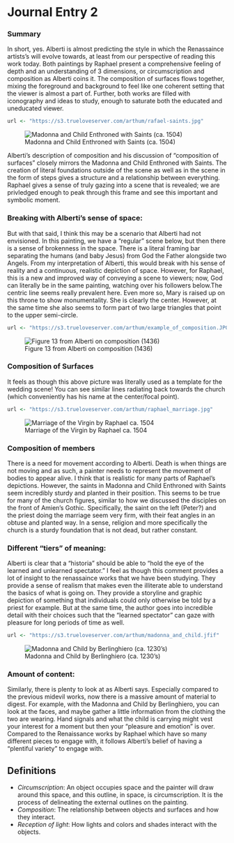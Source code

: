 # Journal Entry 2

### Summary
In short, yes. Alberti is almost predicting the style in which the Renassaince artists's will evolve towards, at least from our perspective of reading this work today. Both paintings by Raphael present a comprehensive feeling of depth and an understanding of 3 dimensions, or circumscription and composition as Alberti coins it. The composition of surfaces flows together, mixing the foreground and background to feel like one coherent setting that the viewer is almost a part of. Further, both works are filled with iconography and ideas to study, enough to saturate both the educated and uneducated viewer. 

```r
url <- "https://s3.trueloveserver.com/arthum/rafael-saints.jpg"
```  
![Madonna and Child Enthroned with Saints (ca. 1504)](`r url`)

Alberti's description of composition and his discussion of "composition of surfaces" closely mirrors the Madonna and Child Enthroned with Saints. The creation of literal foundations outside of the scene as well as in the scene in the form of steps gives a structure and a relationship between everything. Raphael gives a sense of truly gazing into a scene that is revealed; we are privledged enough to peak through this frame and see this important and symbolic moment.

### Breaking with Alberti's sense of space: 
But with that said, I think this may be a scenario that Alberti had not envisioned. In this painting, we have a "regular" scene below, but then there is a sense of brokenness in the space. There is a literal framing bar separating the humans (and baby Jesus) from God the Father alongside two Angels. From my interpretation of Alberti, this would break with his sense of reality and a continuous, realistic depiction of space. However, for Raphael, this is a new and improved way of conveying a scene to viewers; now, God can literally be in the same painting, watching over his followers below.The centric line seems really prevalent here. Even more so, Mary is raised up on this throne to show monumentality. She is clearly the center. However, at the same time she also seems to form part of two large triangles that point to the upper semi-circle. 


```r
url <- "https://s3.trueloveserver.com/arthum/example_of_composition.JPG"
```  
![Figure 13 from Alberti on composition (1436)](`r url`)


### Composition of Surfaces
It feels as though this above picture was literally used as a template for the wedding scene! You can see similar lines radiating back towards the church (which conveniently has his name at the center/focal point).  

```r
url <- "https://s3.trueloveserver.com/arthum/raphael_marriage.jpg"
```  
![Marriage of the Virgin by Raphael ca. 1504](`r url`)


### Composition of members
There is a need for movement according to Alberti. Death is when things are not moving and as such, a painter needs to represent the movement of bodies to appear alive. I think that is realistic for many parts of Raphael's depictions. However, the saints in Madonna and Child Enthroned with Saints seem incredibly sturdy and planted in their position. This seems to be true for many of the church figures, similar to how we discussed the disciples on the front of Amien's Gothic. Specifically, the saint on the left (Peter?) and the priest doing the marriage seem very firm, with their feat angles in an obtuse and planted way. In a sense, religion and more specifically the church is a sturdy foundation that is not dead, but rather constant. 


### Different "tiers" of meaning:
Alberti is clear that a "historia" should be able to "hold the eye of the learned and unlearned spectator." I feel as though this comment provides a lot of insight to the renassaince works that we have been studying. They provide a sense of realism that makes even the illiterate able to understand the basics of what is going on. They provide a storyline and graphic depiction of something that individuals could only otherwise be told by a priest for example. But at the same time, the author goes into incredible detail with their choices such that the "learned spectator" can gaze with pleasure for long periods of time as well. 


```r
url <- "https://s3.trueloveserver.com/arthum/madonna_and_child.jfif"
```  
![Madonna and Child by Berlinghiero (ca. 1230's)](`r url`)





### Amount of content: 
Similarly, there is plenty to look at as Alberti says. Especially compared to the previous midevil works, now there is a massive amount of material to digest. For example, with the Madonna and Child by Berlinghiero, you can look at the faces, and maybe gather a little information from the clothing the two are wearing. Hand signals and what the child is carrying might vest your interest for a moment but then your "pleasure and emotion" is over. Compared to the Renaissance works by Raphael which have so many different pieces to engage with, it follows Alberti's belief of having a "plentiful variety" to engage with. 


## Definitions 
- *Circumscription*: An object occupies space and the painter will draw around this space, and this outline, in space, is circumscription. It is the process of delineating the external outlines on the painting.
- *Composition*: The relationship between objects and surfaces and how they interact.
- *Reception of light*: How lights and colors and shades interact with the objects. 

